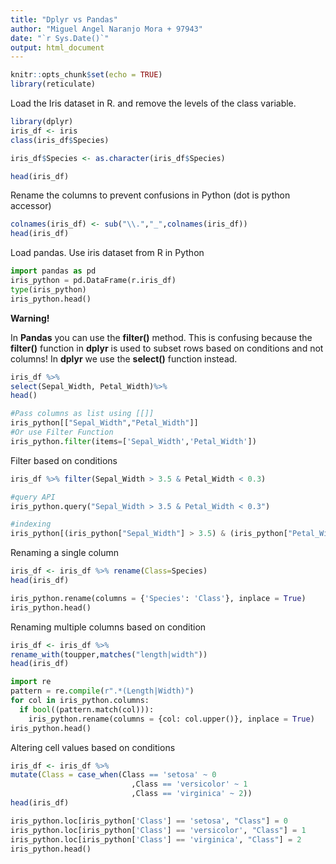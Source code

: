 ```yaml
---
title: "Dplyr vs Pandas"
author: "Miguel Angel Naranjo Mora + 97943"
date: "`r Sys.Date()`"
output: html_document
---
```


```r
knitr::opts_chunk$set(echo = TRUE)
library(reticulate)
```

Load the Iris dataset in R. and remove the levels of the class variable.

```r
library(dplyr)
iris_df <- iris
class(iris_df$Species)

iris_df$Species <- as.character(iris_df$Species)

head(iris_df)
```

Rename the columns to prevent confusions in Python (dot is python accessor)

```r
colnames(iris_df) <- sub("\\.","_",colnames(iris_df))
head(iris_df)
```

Load pandas. Use iris dataset from R in Python

```python
import pandas as pd
iris_python = pd.DataFrame(r.iris_df)
type(iris_python)
iris_python.head()
```

**Warning!**

In **Pandas** you can use the **filter()** method. This is confusing because the **filter()** function in **dplyr** is used to subset rows based on conditions and not columns! In **dplyr** we use the **select()** function instead.

```r
iris_df %>%
select(Sepal_Width, Petal_Width)%>%
head()
```

```python
#Pass columns as list using [[]]
iris_python[["Sepal_Width","Petal_Width"]]
#Or use Filter Function
iris_python.filter(items=['Sepal_Width','Petal_Width'])
```

Filter based on conditions

```r
iris_df %>% filter(Sepal_Width > 3.5 & Petal_Width < 0.3)
```

```python

#query API
iris_python.query("Sepal_Width > 3.5 & Petal_Width < 0.3")

#indexing
iris_python[(iris_python["Sepal_Width"] > 3.5) & (iris_python["Petal_Width"] < 0.3)]
```

Renaming a single column

```r
iris_df <- iris_df %>% rename(Class=Species)
head(iris_df)
```

```python
iris_python.rename(columns = {'Species': 'Class'}, inplace = True)
iris_python.head()
```

Renaming multiple columns based on condition

```r
iris_df <- iris_df %>%
rename_with(toupper,matches("length|width"))
head(iris_df)
```

```python
import re
pattern = re.compile(r".*(Length|Width)")
for col in iris_python.columns:
  if bool((pattern.match(col))):
    iris_python.rename(columns = {col: col.upper()}, inplace = True)
iris_python.head()
```

Altering cell values based on conditions

```r
iris_df <- iris_df %>%
mutate(Class = case_when(Class == 'setosa' ~ 0
                           ,Class == 'versicolor' ~ 1
                           ,Class == 'virginica' ~ 2))
head(iris_df)
```

```python
iris_python.loc[iris_python['Class'] == 'setosa', "Class"] = 0
iris_python.loc[iris_python['Class'] == 'versicolor', "Class"] = 1
iris_python.loc[iris_python['Class'] == 'virginica', "Class"] = 2
iris_python.head()
```
